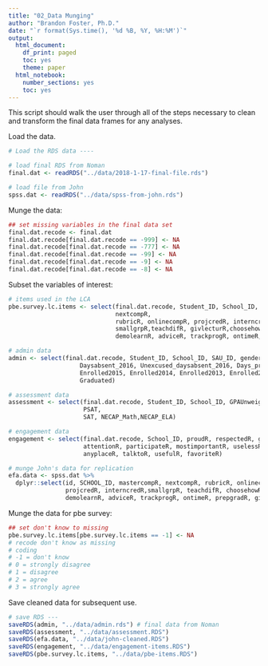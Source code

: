 ```yaml
---
title: "02_Data Munging"
author: "Brandon Foster, Ph.D."
date: "`r format(Sys.time(), '%d %B, %Y, %H:%M')`"
output:
  html_document:
    df_print: paged
    toc: yes
    theme: paper
  html_notebook:
    number_sections: yes
    toc: yes
---
```


This script should walk the user through all of the steps necessary to clean and transform the final data frames for any analyses. 

Load the data. 
```r
# Load the RDS data ----

# load final RDS from Noman
final.dat <- readRDS("../data/2018-1-17-final-file.rds") 

# load file from John
spss.dat <- readRDS("../data/spss-from-john.rds") 
```

Munge the data: 
```r
## set missing variables in the final data set
final.dat.recode <- final.dat
final.dat.recode[final.dat.recode == -999] <- NA
final.dat.recode[final.dat.recode == -777] <- NA
final.dat.recode[final.dat.recode == -99] <- NA
final.dat.recode[final.dat.recode == -9] <- NA
final.dat.recode[final.dat.recode == -8] <- NA
```

Subset the variables of interest: 
```r
# items used in the LCA
pbe.survey.lc.items <- select(final.dat.recode, Student_ID, School_ID, mastercompR, 
                              nextcompR,
                              rubricR, onlinecompR, projcredR, interncredR, 
                              smallgrpR,teachdifR, givlecturR,choosehowR, retakeR, 
                              demolearnR, adviceR, trackprogR, ontimeR, prepgradR)

# admin data
admin <- select(final.dat.recode, Student_ID, School_ID, SAU_ID, genderR, raceR, Grade, 
                    Daysabsent_2016, Unexcused_daysabsent_2016, Days_present2016, 
                    Enrolled2015, Enrolled2014, Enrolled2013, Enrolled2012, FRL, IEP,
                    Graduated)

# assessment data
assessment <- select(final.dat.recode, Student_ID, School_ID, GPAUnweighted, GPAWeighted, 
                     PSAT, 
                     SAT, NECAP_Math,NECAP_ELA)

# engagement data
engagement <- select(final.dat.recode, School_ID, proudR, respectedR, goodjobR, 
                     attentionR, participateR, mostimportantR, uselessR, teachcareR, 
                     anyplaceR, talktoR, usefulR, favoriteR)

# munge John's data for replication
efa.data <- spss.dat %>%
  dplyr::select(id, SCHOOL_ID, mastercompR, nextcompR, rubricR, onlinecompR, 
                projcredR, interncredR,smallgrpR, teachdifR, choosehowR, retakeR, 
                demolearnR, adviceR, trackprogR, ontimeR, prepgradR, givlecturR)
```

Munge the data for pbe survey: 
```r
## set don't know to missing
pbe.survey.lc.items[pbe.survey.lc.items == -1] <- NA
# recode don't know as missing
# coding 
# -1 = don't know 
# 0 = strongly disagree
# 1 = disagree
# 2 = agree
# 3 = strongly agree
```
Save cleaned data for subsequent use. 
```r
# save RDS ---
saveRDS(admin, "../data/admin.rds") # final data from Noman
saveRDS(assessment, "../data/assessment.RDS")
saveRDS(efa.data, "../data/john-cleaned.RDS")
saveRDS(engagement, "../data/engagement-items.RDS")
saveRDS(pbe.survey.lc.items, "../data/pbe-items.RDS")
```


